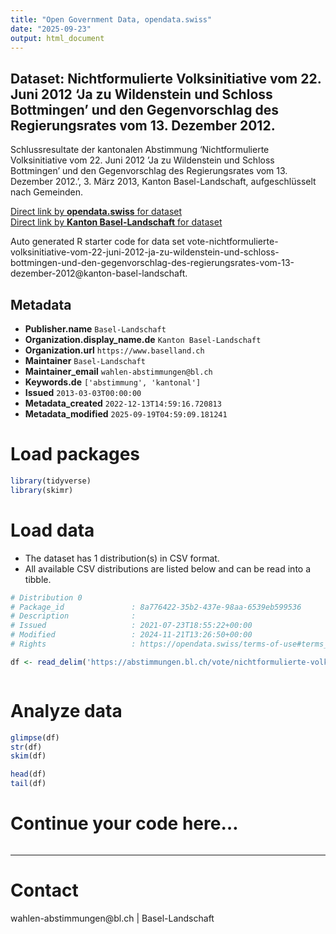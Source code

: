 ```yaml
---
title: "Open Government Data, opendata.swiss"
date: "2025-09-23"
output: html_document
---
```


## Dataset: Nichtformulierte Volksinitiative vom 22. Juni 2012 'Ja zu Wildenstein und Schloss Bottmingen' und den Gegenvorschlag des Regierungsrates vom 13. Dezember 2012.

Schlussresultate der kantonalen Abstimmung 'Nichtformulierte Volksinitiative vom 22. Juni 2012 'Ja zu Wildenstein und Schloss Bottmingen' und den Gegenvorschlag des Regierungsrates vom 13. Dezember 2012.', 3. März 2013, Kanton Basel-Landschaft, aufgeschlüsselt nach Gemeinden.

[Direct link by **opendata.swiss** for dataset](https://opendata.swiss/de/dataset/nichtformulierte-volksinitiative-vom-22-juni-2012-ja-zu-wildenstein-und-schloss-bottmingen-2012)<br>
[Direct link by **Kanton Basel-Landschaft** for dataset](https://abstimmungen.bl.ch/vote/nichtformulierte-volksinitiative-vom-22-juni-2012-ja-zu-wildenstein-und-schloss-bottmingen-und-den-gegenvorschlag-des-regierungsrates-vom-13-dezember-2012/data)

Auto generated R starter code for data set vote-nichtformulierte-volksinitiative-vom-22-juni-2012-ja-zu-wildenstein-und-schloss-bottmingen-und-den-gegenvorschlag-des-regierungsrates-vom-13-dezember-2012@kanton-basel-landschaft.

## Metadata

- **Publisher.name** `Basel-Landschaft`
- **Organization.display_name.de** `Kanton Basel-Landschaft`
- **Organization.url** `https://www.baselland.ch`
- **Maintainer** `Basel-Landschaft`
- **Maintainer_email** `wahlen-abstimmungen@bl.ch`
- **Keywords.de** `['abstimmung', 'kantonal']`
- **Issued** `2013-03-03T00:00:00`
- **Metadata_created** `2022-12-13T14:59:16.720813`
- **Metadata_modified** `2025-09-19T04:59:09.181241`


# Load packages

```r

library(tidyverse)
library(skimr)

```

# Load data

-   The dataset has 1 distribution(s) in CSV format.
-   All available CSV distributions are listed below and can be read into a tibble.

```r

# Distribution 0
# Package_id               : 8a776422-35b2-437e-98aa-6539eb599536
# Description              : 
# Issued                   : 2021-07-23T18:55:22+00:00
# Modified                 : 2024-11-21T13:26:50+00:00
# Rights                   : https://opendata.swiss/terms-of-use#terms_by

df <- read_delim('https://abstimmungen.bl.ch/vote/nichtformulierte-volksinitiative-vom-22-juni-2012-ja-zu-wildenstein-und-schloss-bottmingen-und-den-gegenvorschlag-des-regierungsrates-vom-13-dezember-2012/data-csv')



```

# Analyze data

```r

glimpse(df)
str(df)
skim(df)

head(df)
tail(df)

```

# Continue your code here...

```r

```

------------------------------------------------------------------------

# Contact

wahlen-abstimmungen@bl.ch | Basel-Landschaft
